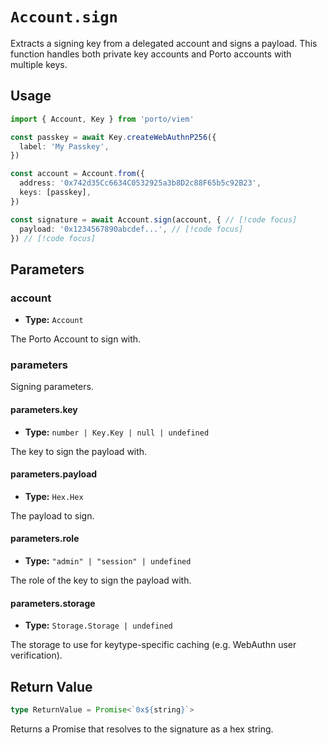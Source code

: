 # `Account.sign`

Extracts a signing key from a delegated account and signs a payload. This function handles both private key accounts and Porto accounts with multiple keys.

## Usage

```ts twoslash
import { Account, Key } from 'porto/viem'

const passkey = await Key.createWebAuthnP256({
  label: 'My Passkey',
})

const account = Account.from({
  address: '0x742d35Cc6634C0532925a3b8D2c88F65b5c92B23',
  keys: [passkey],
})

const signature = await Account.sign(account, { // [!code focus]
  payload: '0x1234567890abcdef...', // [!code focus]
}) // [!code focus]
```

## Parameters

### account

- **Type:** `Account`

The Porto Account to sign with.

### parameters

Signing parameters.

#### parameters.key

- **Type:** `number | Key.Key | null | undefined`

The key to sign the payload with.

#### parameters.payload

- **Type:** `Hex.Hex`

The payload to sign.

#### parameters.role

- **Type:** `"admin" | "session" | undefined`

The role of the key to sign the payload with.

#### parameters.storage

- **Type:** `Storage.Storage | undefined`

The storage to use for keytype-specific caching (e.g. WebAuthn user verification).

## Return Value

```ts
type ReturnValue = Promise<`0x${string}`>
```

Returns a Promise that resolves to the signature as a hex string.

